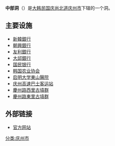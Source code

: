 {{Infobox Korean settlement
| title         = 中部洞
| context       = 
| logo          = 
| logowidth     = 
| img           = 
| imgwidth      = 
| imgcaption    = 
| hangul        =  중부동 
| hanja         = 中部洞
| rr            = Jungbu-dong
| mr            =Chungbu-dong
| area_km2      = 0.9
| areanote      = 
| elevation_m   = 
| elevationnote = 
| pop           = 7003
| popnote       =
| popyear       = 2008
| popden_km2    = 
| popdennote    = 
| gov           = [[庆州市|庆州市]]
| mayor         = 
| capital       = 
| divs          =
| region        = [[庆州市|庆州市]]
| dialect       = [[庆尚道方言|庆尚道方言]]
| map           = Gyeongju map-Jungbu-dong-01.png
| mapwidth      = 
| mapcaption    = 
| text          = 
}}
'''中部洞'''（{{kor|諺=중부동|漢=中部洞|羅=Jungbu dong|f=y}}）是[[大韩民国|大韩民国]][[庆尚北道|庆尚北道]][[庆州市|庆州市]]下辖的一个洞。
==主要设施==
*[[新韓銀行|新韓銀行]]
*[[朝興銀行|朝興銀行]]
*[[友利銀行|友利銀行]]
*[[大邱銀行|大邱銀行]]
*[[国民银行_(韩国)|国民银行]]
*[[韩国农业协会|韩国农业协会]]
*[[启明大学|启明大学]][[啓明大學東山醫院|東山醫院]]
*[[庆州高速巴士客运站|庆州高速巴士客运站]]
*[[慶州路西里古墳群|慶州路西里古墳群]]
*[[慶州路東里古墳群|慶州路東里古墳群]]
==外部链接==
*[https://archive.is/20130501232857/http://www.gyeongju.go.kr/village/open_content/jungbu/main.jsp 官方网站]
{{庆州市行政区划}}
[[分类:庆州市|分类:庆州市]]